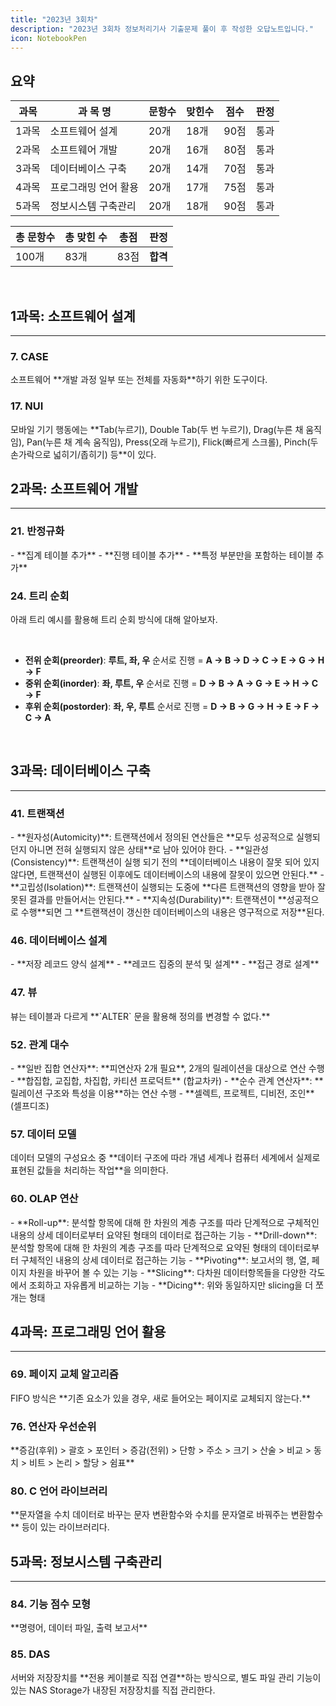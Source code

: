 ```yaml
---
title: "2023년 3회차"
description: "2023년 3회차 정보처리기사 기출문제 풀이 후 작성한 오답노트입니다."
icon: NotebookPen
---
```


## 요약

| 과목  | 과 목 명             | 문항수 | 맞힌수 | 점수 | 판정 |
| ----- | -------------------- | ------ | ------ | ---- | ---- |
| 1과목 | 소프트웨어 설계      | 20개   | 18개   | 90점 | 통과 |
| 2과목 | 소프트웨어 개발      | 20개   | 16개   | 80점 | 통과 |
| 3과목 | 데이터베이스 구축    | 20개   | 14개   | 70점 | 통과 |
| 4과목 | 프로그래밍 언어 활용 | 20개   | 17개   | 75점 | 통과 |
| 5과목 | 정보시스템 구축관리  | 20개   | 18개   | 90점 | 통과 |

| 총 문항수 | 총 맞힌 수 | 총점 | 판정     |
| --------- | ---------- | ---- | -------- |
| 100개     | 83개       | 83점 | **합격** |

<br />

## 1과목: 소프트웨어 설계

---

### 7. CASE

<Callout title="CASE(Computer Aided Software Engineering)">
  소프트웨어 **개발 과정 일부 또는 전체를 자동화**하기 위한 도구이다.
</Callout>

<br />

### 17. NUI

<Callout title="모바일 기기 행동 유형">
  모바일 기기 행동에는 **Tab(누르기), Double Tab(두 번 누르기), Drag(누른 채
  움직임), Pan(누른 채 계속 움직임), Press(오래 누르기), Flick(빠르게 스크롤),
  Pinch(두 손가락으로 넓히기/좁히기) 등**이 있다.
</Callout>

<br />

## 2과목: 소프트웨어 개발

---

### 21. 반정규화

<Callout title='중복 테이블 추가'>
  - **집계 테이블 추가**
  - **진행 테이블 추가**
  - **특정 부분만을 포함하는 테이블 추가**

</Callout>

<br />

### 24. 트리 순회

<Callout title="트리 순회">
아래 트리 예시를 활용해 트리 순회 방식에 대해 알아보자.

<Mermaid
  chart="graph TD
  A --> B
  B --> D
  A --> C
  C --> F
  C --> E
  E --> G
  E --> H
"
/>

<br />

- **전위 순회(preorder)**: **루트, 좌, 우** 순서로 진행 = **A → B → D → C → E → G → H → F**
- **중위 순회(inorder)**: **좌, 루트, 우** 순서로 진행 = **D → B → A → G → E → H → C → F**
- **후위 순회(postorder)**: **좌, 우, 루트** 순서로 진행 = **D → B → G → H → E → F → C → A**

</Callout>

<br />

## 3과목: 데이터베이스 구축

---

### 41. 트랜잭션

<Callout title='트랜잭션 특성'>
- **원자성(Automicity)**: 트랜잭션에서 정의된 연산들은 **모두 성공적으로 실행되던지 아니면 전혀 실행되지 않은 상태**로 남아 있어야 한다.
- **일관성(Consistency)**: 트랜잭션이 실행 되기 전의 **데이터베이스 내용이 잘못 되어 있지 않다면, 트랜잭션이 실행된 이후에도 데이터베이스의 내용에 잘못이 있으면 안된다.**
- **고립성(Isolation)**: 트랜잭션이 실행되는 도중에 **다른 트랜잭션의 영향을 받아 잘못된 결과를 만들어서는 안된다.**
- **지속성(Durability)**: 트랜잭션이 **성공적으로 수행**되면 그 **트랜잭션이 갱신한 데이터베이스의 내용은 영구적으로 저장**된다.

</Callout>

<br />

### 46. 데이터베이스 설계

<Callout title='물리적 설계 단계'>
  - **저장 레코드 양식 설계**
  - **레코드 집중의 분석 및 설계**
  - **접근 경로 설계**

</Callout>

<br />

### 47. 뷰

<Callout type="error">
  뷰는 테이블과 다르게 **`ALTER` 문을 활용해 정의를 변경할 수 없다.**
</Callout>

<br />

### 52. 관계 대수

<Callout title='관계 대수 연산자'>
  - **일반 집합 연산자**: **피연산자 2개 필요**, 2개의 릴레이션을 대상으로 연산 수행
    - **합집합, 교집합, 차집합, 카티션 프로덕트** (합교차카)
  - **순수 관계 연산자**: **릴레이션 구조와 특성을 이용**하는 연산 수행
    - **셀렉트, 프로젝트, 디비전, 조인** (셀프디조)

</Callout>

<br />

### 57. 데이터 모델

<Callout title="Operation">
  데이터 모델의 구성요소 중 **데이터 구조에 따라 개념 세계나 컴퓨터 세계에서
  실제로 표현된 값들을 처리하는 작업**을 의미한다.
</Callout>

<br />

### 60. OLAP 연산

<Callout title='OLAP 연산'>
  - **Roll-up**: 분석할 항목에 대해 한 차원의 계층 구조를 따라 단계적으로 구체적인 내용의 상세 데이터로부터 요약된 형태의 데이터로 접근하는 기능
  - **Drill-down**: 분석할 항목에 대해 한 차원의 계층 구조를 따라 단계적으로 요약된 형태의 데이터로부터 구체적인 내용의 상세 데이터로 접근하는 기능
  - **Pivoting**: 보고서의 행, 열, 페이지 차원을 바꾸어 볼 수 있는 기능
  - **Slicing**: 다차원 데이터항목들을 다양한 각도에서 조회하고 자유롭게 비교하는 기능
  - **Dicing**: 위와 동일하지만 slicing을 더 쪼개는 형태

</Callout>

<br />

## 4과목: 프로그래밍 언어 활용

---

### 69. 페이지 교체 알고리즘

<Callout title="페이지 교체 알고리즘 : FIFO" type="warn">
  FIFO 방식은 **기존 요소가 있을 경우, 새로 들어오는 페이지로 교체되지 않는다.**
</Callout>

<br />

### 76. 연산자 우선순위

<Callout title="연산자 우선순위">
  **증감(후위) > 괄호 > 포인터 > 증감(전위) > 단항 > 주소 > 크기 > 산술 > 비교 >
  동치 > 비트 > 논리 > 할당 > 쉼표**
</Callout>

<br />

### 80. C 언어 라이브러리

<Callout title="stdlib.h">
  **문자열을 수치 데이터로 바꾸는 문자 변환함수와 수치를 문자열로 바꿔주는
  변환함수** 등이 있는 라이브러리다.
</Callout>

<br />

## 5과목: 정보시스템 구축관리

---

### 84. 기능 점수 모형

<Callout title="기능 점수 모형 비용 산정">
  **명령어, 데이터 파일, 출력 보고서**
</Callout>

<br />

### 85. DAS

<Callout title="DAS(Direct Attached Storage)">
  서버와 저장장치를 **전용 케이블로 직접 연결**하는 방식으로, 별도 파일 관리
  기능이 있는 NAS Storage가 내장된 저장장치를 직접 관리한다.
</Callout>
